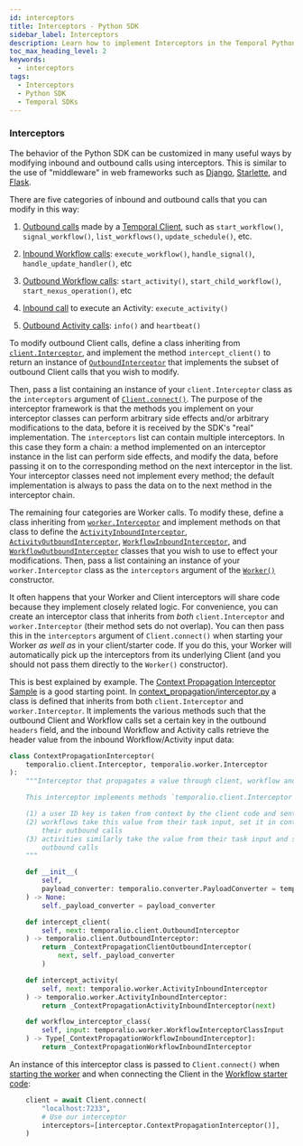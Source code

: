 ```yaml
---
id: interceptors
title: Interceptors - Python SDK
sidebar_label: Interceptors
description: Learn how to implement Interceptors in the Temporal Python SDK to manage inbound and outbound SDK calls, enhance tracing, and add authorization to your Workflows and Activities.
toc_max_heading_level: 2
keywords:
  - interceptors
tags:
  - Interceptors
  - Python SDK
  - Temporal SDKs
---
```


### Interceptors

The behavior of the Python SDK can be customized in many useful ways by modifying inbound and outbound calls using interceptors.
This is similar to the use of "middleware" in web frameworks such as [Django](https://docs.djangoproject.com/en/5.2/topics/http/middleware/), [Starlette](https://www.starlette.io/middleware/), and [Flask](https://flask.palletsprojects.com/en/stable/lifecycle/#middleware).

There are five categories of inbound and outbound calls that you can modify in this way:

1. [Outbound calls](https://python.temporal.io/temporalio.client.OutboundInterceptor.html) made by a [Temporal Client](https://docs.temporal.io/encyclopedia/temporal-sdks#temporal-client), such as `start_workflow()`, `signal_workflow()`, `list_workflows()`, `update_schedule()`, etc.

2. [Inbound Workflow calls](https://python.temporal.io/temporalio.worker.WorkflowInboundInterceptor.html): `execute_workflow()`, `handle_signal()`, `handle_update_handler()`, etc

3. [Outbound Workflow calls](https://python.temporal.io/temporalio.worker.WorkflowOutboundInterceptor.html): `start_activity()`, `start_child_workflow()`, `start_nexus_operation()`, etc

4. [Inbound call](https://python.temporal.io/temporalio.worker.ActivityInboundInterceptor.html) to execute an Activity: `execute_activity()`

5. [Outbound Activity calls](https://python.temporal.io/temporalio.worker.ActivityOutboundInterceptor.html): `info()` and `heartbeat()`

To modify outbound Client calls, define a class inheriting from [`client.Interceptor`](https://python.temporal.io/temporalio.client.Interceptor.html), and implement the method `intercept_client()` to return an instance of [`OutboundInterceptor`](https://python.temporal.io/temporalio.client.OutboundInterceptor.html) that implements the subset of outbound Client calls that you wish to modify.

Then, pass a list containing an instance of your `client.Interceptor` class as the `interceptors` argument of [`Client.connect()`](https://python.temporal.io/temporalio.client.Client.html#connect).
The purpose of the interceptor framework is that the methods you implement on your interceptor classes can perform arbitrary side effects and/or arbitrary modifications to the data, before it is received by the SDK's "real" implementation.
The `interceptors` list can contain multiple interceptors.
In this case they form a chain: a method implemented on an interceptor instance in the list can perform side effects, and modify the data, before passing it on to the corresponding method on the next interceptor in the list.
Your interceptor classes need not implement every method; the default implementation is always to pass the data on to the next method in the interceptor chain.

The remaining four categories are Worker calls.
To modify these, define a class inheriting from [`worker.Interceptor`](https://python.temporal.io/temporalio.worker.Interceptor.html) and implement methods on that class to define the [`ActivityInboundInterceptor`](https://python.temporal.io/temporalio.worker.ActivityInboundInterceptor.html), [`ActivityOutboundInterceptor`](https://python.temporal.io/temporalio.worker.ActivityOutboundInterceptor.html), [`WorkflowInboundInterceptor`](https://python.temporal.io/temporalio.worker.WorkflowInboundInterceptor.html), and [`WorkflowOutboundInterceptor`](https://python.temporal.io/temporalio.worker.WorkflowOutboundInterceptor.html) classes that you wish to use to effect your modifications.
Then, pass a list containing an instance of your `worker.Interceptor` class as the `interceptors` argument of the [`Worker()`](https://python.temporal.io/temporalio.worker.Worker.html) constructor.

It often happens that your Worker and Client interceptors will share code because they implement closely related logic.
For convenience, you can create an interceptor class that inherits from _both_ `client.Interceptor` and `worker.Interceptor` (their method sets do not overlap).
You can then pass this in the `interceptors` argument of `Client.connect()` when starting your Worker _as well as_ in your client/starter code.
If you do this, your Worker will automatically pick up the interceptors from its underlying Client (and you should not pass them directly to the `Worker()` constructor).

This is best explained by example.
The [Context Propagation Interceptor Sample](https://github.com/temporalio/samples-python/tree/main/context_propagation) is a good starting point.
In [context_propagation/interceptor.py](https://github.com/temporalio/samples-python/blob/main/context_propagation/interceptor.py) a class is defined that inherits from both `client.Interceptor` and `worker.Interceptor`.
It implements the various methods such that the outbound Client and Workflow calls set a certain key in the outbound `headers` field, and the inbound Workflow and Activity calls retrieve the header value from the inbound Workflow/Activity input data:


```python
class ContextPropagationInterceptor(
    temporalio.client.Interceptor, temporalio.worker.Interceptor
):
    """Interceptor that propagates a value through client, workflow and activity calls.

    This interceptor implements methods `temporalio.client.Interceptor` and  `temporalio.worker.Interceptor` so that

    (1) a user ID key is taken from context by the client code and sent in a header field with outbound requests
    (2) workflows take this value from their task input, set it in context, and propagate it into the header field of
        their outbound calls
    (3) activities similarly take the value from their task input and set it in context so that it's available for their
        outbound calls
    """

    def __init__(
        self,
        payload_converter: temporalio.converter.PayloadConverter = temporalio.converter.default().payload_converter,
    ) -> None:
        self._payload_converter = payload_converter

    def intercept_client(
        self, next: temporalio.client.OutboundInterceptor
    ) -> temporalio.client.OutboundInterceptor:
        return _ContextPropagationClientOutboundInterceptor(
            next, self._payload_converter
        )

    def intercept_activity(
        self, next: temporalio.worker.ActivityInboundInterceptor
    ) -> temporalio.worker.ActivityInboundInterceptor:
        return _ContextPropagationActivityInboundInterceptor(next)

    def workflow_interceptor_class(
        self, input: temporalio.worker.WorkflowInterceptorClassInput
    ) -> Type[_ContextPropagationWorkflowInboundInterceptor]:
        return _ContextPropagationWorkflowInboundInterceptor
```


An instance of this interceptor class is passed to `Client.connect()` when [starting the worker](https://github.com/temporalio/samples-python/blob/main/context_propagation/worker.py) and when connecting the Client in the [Workflow starter code](https://github.com/temporalio/samples-python/blob/main/context_propagation/starter.py):

```python
    client = await Client.connect(
        "localhost:7233",
        # Use our interceptor
        interceptors=[interceptor.ContextPropagationInterceptor()],
    )
```
